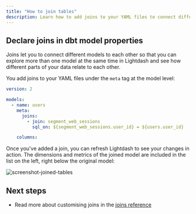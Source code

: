 ```yaml
---
title: "How to join tables"
description: Learn how to add joins to your YAML files to connect different models to each other.
---
```


## Declare joins in dbt model properties

Joins let you to connect different models to each other so that you can explore more than one model at the same time in Lightdash and see how different parts of your data relate to each other.

You add joins to your YAML files under the `meta` tag at the model level:

```yaml
version: 2

models:
  - name: users
    meta:
      joins:
        - join: segment_web_sessions
          sql_on: ${segment_web_sessions.user_id} = ${users.user_id}

    columns:
```

Once you've added a join, you can refresh Lightdash to see your changes in action. The dimensions and metrics of the joined model are included in the list on the left, right below the original model:

<Frame>
  <img src="/images/guides/screenshot-joined-tables-b819fbf3ae2d43361d84870d38eb86fc.png" alt="screenshot-joined-tables"/>
</Frame>

## Next steps

* Read more about customising joins in the [joins reference](/references/joins)
